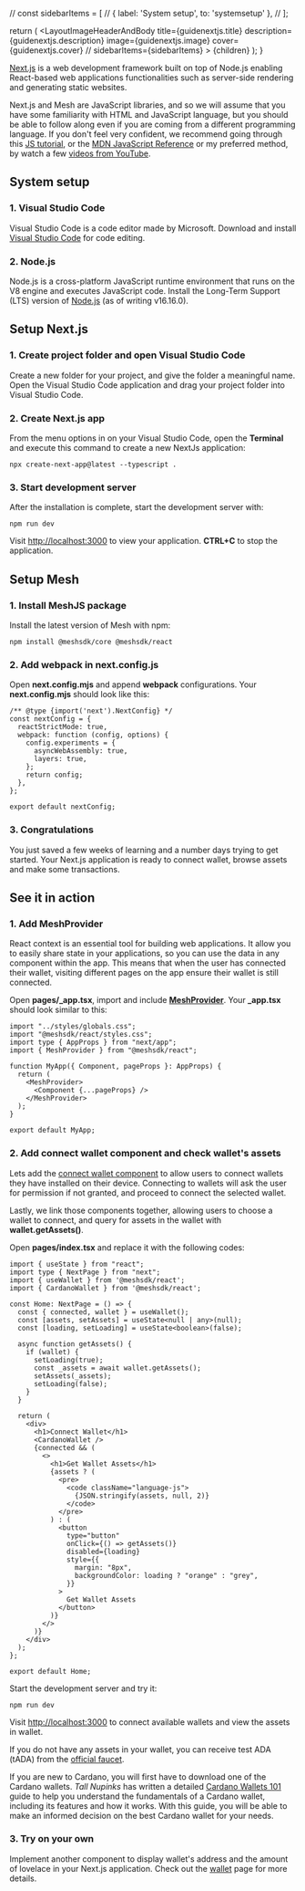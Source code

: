 
  // const sidebarItems = [
  //   { label: 'System setup', to: 'systemsetup' },
  // ];

  return (
    <LayoutImageHeaderAndBody
      title={guidenextjs.title}
      description={guidenextjs.description}
      image={guidenextjs.image}
      cover={guidenextjs.cover}
      // sidebarItems={sidebarItems}
    >
      {children}
    </LayoutImageHeaderAndBody>
  );
}

[Next.js](https://nextjs.org/) is a web development framework built on top of Node.js enabling React-based web applications functionalities such as server-side rendering and generating static websites.

Next.js and Mesh are JavaScript libraries, and so we will assume that you have some familiarity with HTML and JavaScript language, but you should be able to follow along even if you are coming from a different programming language. If you don't feel very confident, we recommend going through this [JS tutorial](https://developer.mozilla.org/en-US/docs/Web/JavaScript/A_re-introduction_to_JavaScript), or the [MDN JavaScript Reference](https://developer.mozilla.org/en-US/docs/Web/JavaScript) or my preferred method, by watch a few [videos from YouTube](https://www.youtube.com/results?search_query=get+started+with+nextjs).

## System setup

### 1. Visual Studio Code

Visual Studio Code is a code editor made by Microsoft. Download and install [Visual Studio Code](https://code.visualstudio.com/) for code editing.

### 2. Node.js

Node.js is a cross-platform JavaScript runtime environment that runs on the V8 engine and executes JavaScript code. Install the Long-Term Support (LTS) version of [Node.js](https://nodejs.org/) (as of writing v16.16.0).

## Setup Next.js

### 1. Create project folder and open Visual Studio Code

Create a new folder for your project, and give the folder a meaningful name. Open the Visual Studio Code application and drag your project folder into Visual Studio Code.

### 2. Create Next.js app

From the menu options in on your Visual Studio Code, open the **Terminal** and execute this command to create a new NextJs application:

```
npx create-next-app@latest --typescript .
```

### 3. Start development server

After the installation is complete, start the development server with:

```
npm run dev
```

Visit [http://localhost:3000](http://localhost:3000/) to view your application. **CTRL+C** to stop the application.

## Setup Mesh

### 1. Install MeshJS package

Install the latest version of Mesh with npm:

```
npm install @meshsdk/core @meshsdk/react
```

### 2. Add webpack in **next.config.js**

Open **next.config.mjs** and append **webpack** configurations. Your **next.config.mjs** should look like this:

```
/** @type {import('next').NextConfig} */
const nextConfig = {
  reactStrictMode: true,
  webpack: function (config, options) {
    config.experiments = {
      asyncWebAssembly: true,
      layers: true,
    };
    return config;
  },
};

export default nextConfig;
```

### 3. Congratulations

You just saved a few weeks of learning and a number days trying to get started. Your Next.js application is ready to connect wallet, browse assets and make some transactions.

## See it in action

### 1. Add **MeshProvider**

React context is an essential tool for building web applications. It allow you to easily share state in your applications, so you can use the data in any component within the app. This means that when the user has connected their wallet, visiting different pages on the app ensure their wallet is still connected.

Open **pages/\_app.tsx**, import and include [**MeshProvider**](/react/getting-started). Your **\_app.tsx** should look similar to this:

```
import "../styles/globals.css";
import "@meshsdk/react/styles.css";
import type { AppProps } from "next/app";
import { MeshProvider } from "@meshsdk/react";

function MyApp({ Component, pageProps }: AppProps) {
  return (
    <MeshProvider>
      <Component {...pageProps} />
    </MeshProvider>
  );
}

export default MyApp;
```

### 2. Add connect wallet component and check wallet's assets

Lets add the [connect wallet component](/react/ui-components) to allow users to connect wallets they have installed on their device. Connecting to wallets will ask the user for permission if not granted, and proceed to connect the selected wallet.

Lastly, we link those components together, allowing users to choose a wallet to connect, and query for assets in the wallet with **wallet.getAssets()**.

Open **pages/index.tsx** and replace it with the following codes:

```
import { useState } from "react";
import type { NextPage } from "next";
import { useWallet } from '@meshsdk/react';
import { CardanoWallet } from '@meshsdk/react';

const Home: NextPage = () => {
  const { connected, wallet } = useWallet();
  const [assets, setAssets] = useState<null | any>(null);
  const [loading, setLoading] = useState<boolean>(false);

  async function getAssets() {
    if (wallet) {
      setLoading(true);
      const _assets = await wallet.getAssets();
      setAssets(_assets);
      setLoading(false);
    }
  }

  return (
    <div>
      <h1>Connect Wallet</h1>
      <CardanoWallet />
      {connected && (
        <>
          <h1>Get Wallet Assets</h1>
          {assets ? (
            <pre>
              <code className="language-js">
                {JSON.stringify(assets, null, 2)}
              </code>
            </pre>
          ) : (
            <button
              type="button"
              onClick={() => getAssets()}
              disabled={loading}
              style={{
                margin: "8px",
                backgroundColor: loading ? "orange" : "grey",
              }}
            >
              Get Wallet Assets
            </button>
          )}
        </>
      )}
    </div>
  );
};

export default Home;
```

Start the development server and try it:

```
npm run dev
```

Visit [http://localhost:3000](http://localhost:3000/) to connect available wallets and view the assets in wallet.

If you do not have any assets in your wallet, you can receive test ADA (tADA) from the [official faucet](https://docs.cardano.org/cardano-testnets/tools/faucet/).

If you are new to Cardano, you will first have to download one of the Cardano wallets. _Tall Nupinks_ has written a detailed [Cardano Wallets 101](https://cutedumborcs.substack.com/p/cardano-wallets-101) guide to help you understand the fundamentals of a Cardano wallet, including its features and how it works. With this guide, you will be able to make an informed decision on the best Cardano wallet for your needs.

### 3. Try on your own

Implement another component to display wallet's address and the amount of lovelace in your Next.js application. Check out the [wallet](/apis/wallets/browserwallet) page for more details.
